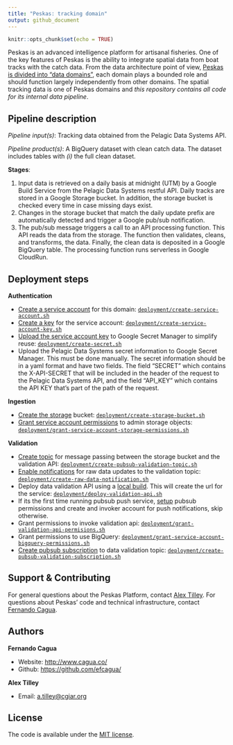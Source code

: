 ```yaml
---
title: "Peskas: tracking domain"
output: github_document
---
```


```r
knitr::opts_chunk$set(echo = TRUE)
```

Peskas is an advanced intelligence platform for artisanal fisheries. 
One of the key features of Peskas is the ability to integrate spatial data from boat tracks with the catch data. 
From the data architecture point of view, [Peskas is divided into "data domains"](https://blog.peskas.org/posts/domain-based-architecture/), each domain plays a bounded role and should function largely independently from other domains.
The spatial tracking data is one of Peskas domains and *this repository contains all code for its internal data pipeline*.

## Pipeline description

*Pipeline input(s)*: Tracking data obtained from the Pelagic Data Systems API. 

*Pipeline product(s)*: A BigQuery dataset with clean catch data. The dataset includes tables with *(i)* the full clean dataset.

**Stages**:

1. Input data is retrieved on a daily basis at midnight (UTM) by a Google Build Service from the Pelagic Data Systems restful API. Daily tracks are stored in a Google Storage bucket. In addition, the storage bucket is checked every time in case missing days exist. 
1. Changes in the storage bucket that match the daily update prefix are automatically detected and trigger a Google pub/sub notification.
1. The pub/sub message triggers a call to an API processing function. This API reads the data from the storage. The function then validates, cleans, and transforms, the data. Finally, the clean data is deposited in a Google BigQuery table. The processing function runs serverless in Google CloudRun.

## Deployment steps

**Authentication**

- [Create a service account](https://cloud.google.com/iam/docs/creating-managing-service-accounts) for this domain: [`deployment/create-service-account.sh`](deployment/create-service-account.sh)
- [Create a key](https://cloud.google.com/iam/docs/creating-managing-service-account-keys) for the service account: [`deployment/create-service-account-key.sh`](deployment/create-service-account-key.sh)
- [Upload the service account key](https://cloud.google.com/secret-manager/docs/creating-and-accessing-secrets#secretmanager-create-secret-cli) to Google Secret Manager to simplify reuse: [`deployment/create-secret.sh`](deployment/create-secret.sh)
- Upload the Pelagic Data Systems secret information to Google Secret Manager. This must be done manually. The secret information should be in a yaml format and have two fields. The field "SECRET" which contains the X-API-SECRET that will be included in the header of the request to the Pelagic Data Systems API, and the field "API_KEY" which contains the API KEY that's part of the path of the request. 

**Ingestion**

- [Create the storage](https://cloud.google.com/storage/docs/creating-buckets) bucket: [`deployment/create-storage-bucket.sh`](deployment/create-storage-bucket.sh)
- [Grant service account permissions](https://cloud.google.com/iam/docs/creating-managing-service-accounts) to admin storage objects: [`deployment/grant-service-account-storage-permissions.sh`](deployment/grant-service-account-storage-permissions.sh)

**Validation**

- [Create topic](https://cloud.google.com/pubsub/docs/admin) for message passing between the storage bucket and the validation API: [`deployment/create-pubsub-validation-topic.sh`](deployment/create-pubsub-validation-topic.sh)
- [Enable notifications](https://cloud.google.com/storage/docs/gsutil/commands/notification) for raw data updates to the validation topic: [`deployment/create-raw-data-notification.sh`](deployment/create-raw-data-notification.sh)
- Deploy data validation API using a [local build](https://cloud.google.com/cloud-build/docs/build-debug-locally). This will create the url for the service: [`deployment/deploy-validation-api.sh`](deployment/deploy-validation-api.sh)
- If its the first time running pubsub push service, [setup](https://cloud.google.com/pubsub/docs/push) pubsub permissions and create and invoker account for push notifications, skip otherwise.
- Grant permissions to invoke validation api: [`deployment/grant-validation-api-permisions.sh`](deployment/grant-validation-api-permisions.sh)
- Grant permissions to use BigQuery: [`deployment/grant-service-account-bigquery-permissions.sh`](deployment/grant-service-account-bigquery-permissions.sh)
- [Create pubsub subscription](https://cloud.google.com/pubsub/docs/admin#pubsub_create_pull_subscription-gcloud) to data validation topic: [`deployment/create-pubsub-validation-subscription.sh`](deployment/create-pubsub-validation-subscription.sh)

## Support & Contributing

For general questions about the Peskas Platform, contact [Alex Tilley](mailto:a.tilley@cgiar.org). For questions about Peskas' code and technical infrastructure, contact [Fernando Cagua](mailto:f.cagua@cgiar.org).

## Authors

**Fernando Cagua**

-   Website: <http://www.cagua.co/>
-   Github: <https://github.com/efcagua/>

**Alex Tilley**

- Email: [a.tilley@cgiar.org](mailto:a.tilley@cgiar.org)

## License

The code is available under the [MIT license](LICENSE).

